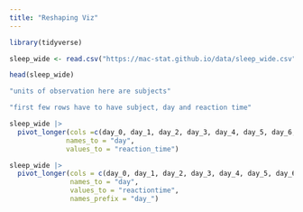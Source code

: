 ```yaml
---
title: "Reshaping Viz"
---
```


```r
library(tidyverse)
```


```r
sleep_wide <- read.csv("https://mac-stat.github.io/data/sleep_wide.csv")

head(sleep_wide)
```
```r
"units of observation here are subjects"
```

```r
"first few rows have to have subject, day and reaction time"
```

```r
sleep_wide |>
  pivot_longer(cols =c(day_0, day_1, day_2, day_3, day_4, day_5, day_6, day_7, day_8, day_9),
              names_to = "day",
              values_to = "reaction_time")
```
```r
sleep_wide |>
  pivot_longer(cols = c(day_0, day_1, day_2, day_3, day_4, day_5, day_6, day_7, day_8, day_9),
               names_to = "day",
               values_to = "reactiontime",
               names_prefix = "day_")
```

```r

```






